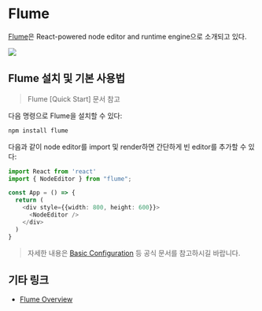 # Flume

[Flume](https://flume.dev/)은 React-powered node editor and runtime engine으로 소개되고 있다.

![](/contents/flume/flume.png)

## Flume 설치 및 기본 사용법

> Flume [Quick Start] 문서 참고

다음 명령으로 Flume을 설치할 수 있다:

```bash
npm install flume
```

다음과 같이 node editor를 import 및 render하면 간단하게 빈 editor를 추가할 수 있다:

```ts showLineNumbers
import React from 'react'
import { NodeEditor } from "flume";

const App = () => {
  return (
    <div style={{width: 800, height: 600}}>
      <NodeEditor />
    </div>
  )
}
```

> 자세한 내용은 [Basic Configuration](https://flume.dev/docs/basic-config) 등 공식 문서를 참고하시길 바랍니다.

## 기타 링크

- [Flume Overview](https://flume.dev/docs/)
